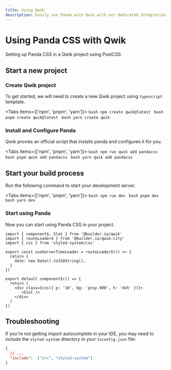 ```yaml
---
title: Using Qwik
description: Easily use Panda with Qwik with our dedicated integration.
---
```


# Using Panda CSS with Qwik

Setting up Panda CSS in a Qwik project using PostCSS.

## Start a new project

<Steps>

### Create Qwik project

To get started, we will need to create a new Qwik project using `typescript` template.

<Tabs items={['npm', 'pnpm', 'yarn']}>
  <Tab>
    ```bash
    npm create qwik@latest
    ```
  </Tab>
  <Tab>
    ```bash
    pnpm create qwik@latest
    ```
  </Tab>
  <Tab>
    ```bash
    yarn create qwik
    ```
  </Tab>
</Tabs>


### Install and Configure Panda

Qwik provies an official script that installs panda and configures it for you.

<Tabs items={['npm', 'pnpm', 'yarn']}>
  <Tab>
    ```bash
    npm run qwik add pandacss
    ```
  </Tab>
  <Tab>
    ```bash
    pnpm qwik add pandacss
    ```
  </Tab>
  <Tab>
    ```bash
    yarn qwik add pandacss
    ```
  </Tab>
</Tabs>

## Start your build process

Run the following command to start your development server.

<Tabs items={['npm', 'pnpm', 'yarn']}>
  <Tab>
    ```bash
    npm run dev
    ```
  </Tab>
  <Tab>
    ```bash
    pnpm dev
    ```
  </Tab>
  <Tab>
    ```bash
    yarn dev
    ```
  </Tab>
</Tabs>

### Start using Panda

Now you can start using Panda CSS in your project.

```tsx filename="src/routes/layout.tsx"
import { component$, Slot } from '@builder.io/qwik'
import { routeLoader$ } from '@builder.io/qwik-city'
import { css } from 'styled-system/css'

export const useServerTimeLoader = routeLoader$(() => {
  return {
    date: new Date().toISOString(),
  }
})

export default component$(() => {
  return (
    <div class={css({ p: '10', bg: 'gray.900', h: 'dvh' })}>
       <Slot />
    </div>
  )
})
```

</Steps>

## Troubleshooting

If you're not getting import autocomplete in your IDE, you may need to include the `styled-system` directory in your `tsconfig.json` file:

```json filename="tsconfig.json"
{
  // ...
  "include":  ["src", "styled-system"]
}
```
